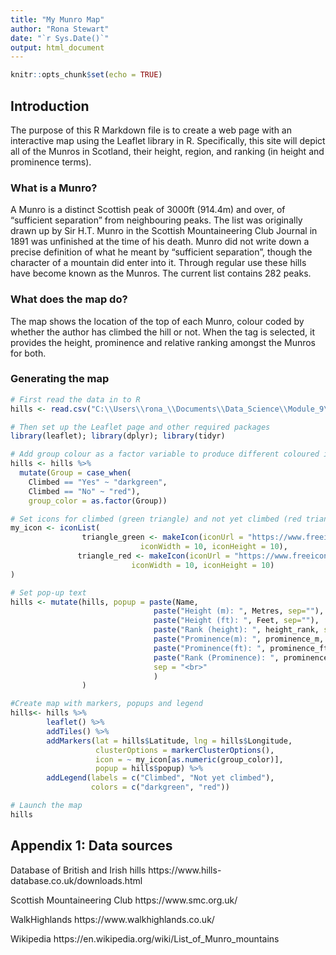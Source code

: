 ```yaml
---
title: "My Munro Map"
author: "Rona Stewart"
date: "`r Sys.Date()`"
output: html_document
---
```


```r
knitr::opts_chunk$set(echo = TRUE)
```

## Introduction

The purpose of this R Markdown file is to create a web page with an interactive map using the Leaflet library in R.  Specifically, this site will depict all of the Munros in Scotland, their height, region, and ranking (in height and prominence terms).  

### What is a Munro?
A Munro is a distinct Scottish peak of 3000ft (914.4m) and over, of "sufficient separation" from neighbouring peaks. The list was originally drawn up by Sir H.T. Munro in the Scottish Mountaineering Club Journal in 1891 was unfinished at the time of his death. Munro did not write down a precise definition of what he meant by "sufficient separation", though the character of a mountain did enter into it. Through regular use these hills have become known as the Munros. The current list contains 282 peaks.


### What does the map do?
The map shows the location of the top of each Munro, colour coded by whether the author has climbed the hill or not.  When the tag is selected, it provides the height, prominence and relative ranking amongst the Munros for both. 

### Generating the map
```r
# First read the data in to R
hills <- read.csv("C:\\Users\\rona_\\Documents\\Data_Science\\Module_9\\DoBIHdata.csv")

# Then set up the Leaflet page and other required packages
library(leaflet); library(dplyr); library(tidyr)

# Add group colour as a factor variable to produce different coloured icons
hills <- hills %>%
  mutate(Group = case_when(
    Climbed == "Yes" ~ "darkgreen",
    Climbed == "No" ~ "red"),
    group_color = as.factor(Group))

# Set icons for climbed (green triangle) and not yet climbed (red triangle)
my_icon <- iconList(
                triangle_green <- makeIcon(iconUrl = "https://www.freeiconspng.com/uploads/green-normal-triangle-png-8.png",
                             iconWidth = 10, iconHeight = 10),
               triangle_red <- makeIcon(iconUrl = "https://www.freeiconspng.com/uploads/red-triangle-png-20.png",
                           iconWidth = 10, iconHeight = 10)
)

# Set pop-up text
hills <- mutate(hills, popup = paste(Name, 
                                paste("Height (m): ", Metres, sep=""),
                                paste("Height (ft): ", Feet, sep=""),
                                paste("Rank (height): ", height_rank, sep=""),
                                paste("Prominence(m): ", prominence_m, sep=""),
                                paste("Prominence(ft): ", prominence_ft, sep=""),
                                paste("Rank (Prominence): ", prominence_rank, sep = ""),
                                sep = "<br>"
                                )
                )

#Create map with markers, popups and legend
hills<- hills %>%
        leaflet() %>%
        addTiles() %>%
        addMarkers(lat = hills$Latitude, lng = hills$Longitude,
                   clusterOptions = markerClusterOptions(),
                   icon = ~ my_icon[as.numeric(group_color)],
                   popup = hills$popup) %>%
        addLegend(labels = c("Climbed", "Not yet climbed"), 
                  colors = c("darkgreen", "red"))

# Launch the map
hills

```

## Appendix 1: Data sources

Database of British and Irish hills
https://www.hills-database.co.uk/downloads.html

Scottish Mountaineering Club
https://www.smc.org.uk/

WalkHighlands
https://www.walkhighlands.co.uk/

Wikipedia
https://en.wikipedia.org/wiki/List_of_Munro_mountains